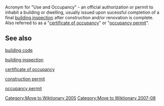 [[Category:Move to Wiktionary 2005]]
[[Category:Move to Wiktionary 2007-08]]
Acronym for "Use and Occupancy" - an official authorization or permit to inhabit a building or dwelling, usually issued upon sucessful completion of a final [[building inspection]] after construction and/or renovation is complete.  Also referred to as a "[[certificate of occupancy]]" or "[[occupancy permit]]".


== See also ==

[[building code]]

[[building inspection]]

[[certificate of occupancy]]

[[construction permit]]

[[occupancy permit]]